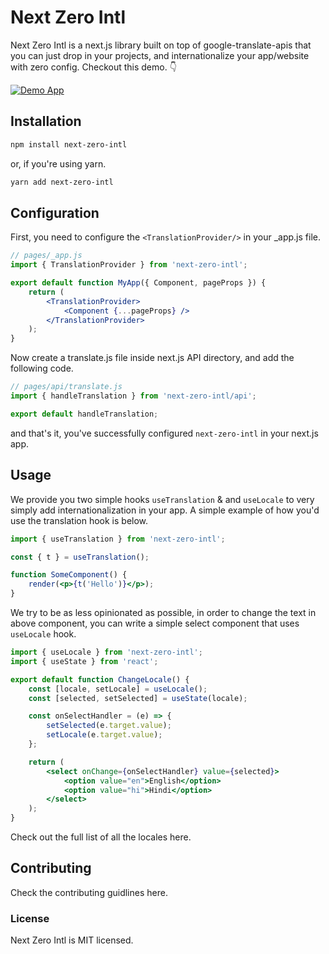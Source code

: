 
# Next Zero Intl

Next Zero Intl is a next.js library built on top of google-translate-apis that you can just drop in your projects, and internationalize your app/website with zero config. Checkout this demo. 👇

[![Demo App](/preview.png)](https://next-zero-intl-demo.vercel.app/)

## Installation

```sh
npm install next-zero-intl
```

or, if you're using yarn.

```sh
yarn add next-zero-intl
```

## Configuration

First, you need to configure the `<TranslationProvider/>` in your \_app.js file.

```jsx
// pages/_app.js
import { TranslationProvider } from 'next-zero-intl';

export default function MyApp({ Component, pageProps }) {
    return (
        <TranslationProvider>
            <Component {...pageProps} />
        </TranslationProvider>
    );
}
```

Now create a translate.js file inside next.js API directory, and add the following code.

```jsx
// pages/api/translate.js
import { handleTranslation } from 'next-zero-intl/api';

export default handleTranslation;
```

and that's it, you've successfully configured `next-zero-intl` in your next.js app.

## Usage

We provide you two simple hooks `useTranslation` & and `useLocale` to very simply add internationalization in your app. A simple example of how you'd use the translation hook is below.

```jsx
import { useTranslation } from 'next-zero-intl';

const { t } = useTranslation();

function SomeComponent() {
    render(<p>{t('Hello')}</p>);
}
```

We try to be as less opinionated as possible, in order to change the text in above component, you can write a simple select component that uses `useLocale` hook.

```jsx
import { useLocale } from 'next-zero-intl';
import { useState } from 'react';

export default function ChangeLocale() {
    const [locale, setLocale] = useLocale();
    const [selected, setSelected] = useState(locale);

    const onSelectHandler = (e) => {
        setSelected(e.target.value);
        setLocale(e.target.value);
    };

    return (
        <select onChange={onSelectHandler} value={selected}>
            <option value="en">English</option>
            <option value="hi">Hindi</option>
        </select>
    );
}
```
Check out the full list of all the locales <ExternalLink url="https://github.com/jaisharx/next-zero-intl/blob/main/demo/components/langs.js">here.</ExternalLink>


## Contributing

Check the contributing guidlines <ExternalLink url="">here.</ExternalLink>

### License

Next Zero Intl is <ExternalLink url="https://github.com/jaisharx/next-zero-intl/blob/main/LICENSE">MIT licensed.</ExternalLink>